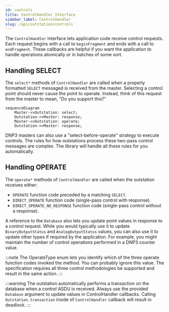 ```yaml
---
id: controls
title: ControlHandler Interface
sidebar_label: ControlHandler
slug: /api/outstation/controls
---
```



The `ControlHandler` interface lets application code receive control requests. Each request begins with a call to `beginFragment` and ends
with a call to `endFragment`. These callbacks are helpful if you want the application to handle operations atomically or in batches of some sort. 


## Handling SELECT

The `select*` methods of `ControlHandler` are called when a properly formatted `SELECT` messaged is received from the master.  Selecting a control
point should never cause the point to operate.  Instead, think of this request from the master to mean, "Do you support this?"

```mermaid
sequenceDiagram
    Master->>Outstation: select;
    Outstation->>Master: response;
    Master->>Outstation: operate;
    Outstation->>Master: response;
```

DNP3 masters can also use a "select-before-operate" strategy to execute controls. The rules for how outstations process these
two-pass control messages are complex. The library will handle all these rules for you automatically.

## Handling OPERATE

The `operate*` methods of `ControlHandler` are called when the outstation receives either:

* `OPERATE` function code preceded by a matching `SELECT`.
* `DIRECT_OPERATE` function code (single-pass control with response).
* `DIRECT_OPERATE_NO_RESPONSE` function code (single-pass control without a response).

A reference to the `Database` also lets you update point values in response to a control request. While you would typically use it to update `BinaryOutputStatus` and `AnalogOutputStatus` values, you can also use it to update other types if required by the application.
For example, you might maintain the number of control operations performed in a DNP3 counter value.

:::note
The OperateType enum lets you identify which of the three operate function codes invoked the method. You can probably ignore this value. The specification requires all three control methodologies be supported and result in the same action.
:::

:::warning
The outstation automatically performs a transaction on the database when a control ASDU is received. Always use
the provided `Database` argument to update values in ControlHandler callbacks. Calling `Outstation.transaction`
inside of `ControlHandler` callback will result in deadlock.
:::

